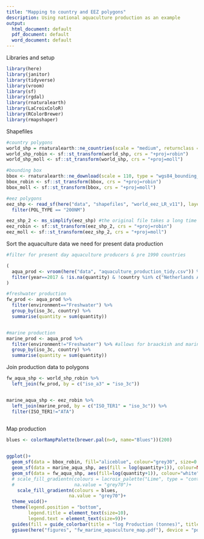 ```yaml
---
title: "Mapping to country and EEZ polygons"
description: Using national aquaculture production as an example
output:
  html_document: default
  pdf_document: default
  word_document: default
---
```


Libraries and setup
```r
library(here)
library(janitor)
library(tidyverse)
library(vroom)
library(sf)
library(rgdal)
library(rnaturalearth)
library(LaCroixColoR)
library(RColorBrewer)
library(rmapshaper)

```

Shapefiles
```r

#country polygons
world_shp = rnaturalearth::ne_countries(scale = "medium", returnclass = "sf")
world_shp_robin <- sf::st_transform(world_shp, crs = "+proj=robin")
world_shp_moll <- sf::st_transform(world_shp, crs = "+proj=moll")

#bounding box
bbox <- rnaturalearth::ne_download(scale = 110, type = "wgs84_bounding_box", category = "physical", returnclass = "sf")
bbox_robin <- sf::st_transform(bbox, crs = "+proj=robin")
bbox_moll <- sf::st_transform(bbox, crs = "+proj=moll")

#eez polygons
eez_shp <- read_sf(here("data", "shapefiles", "world_eez_LR_v11"), layer = "eez_v11_lowres") %>% 
  filter(POL_TYPE == "200NM")

eez_shp_2 <- ms_simplify(eez_shp) #the original file takes a long time to plot so simplfy for speed
eez_robin <- sf::st_transform(eez_shp_2, crs = "+proj=robin")
eez_moll <- sf::st_transform(eez_shp_2, crs = "+proj=moll")

```

Sort the aquaculture data we need for present data production
```r

#filter for present day aquaculture producers & pre 1990 countries

(
  aqua_prod <- vroom(here("data", "aquaculture_production_tidy.csv")) %>% 
  filter(year==2017 & !is.na(quantity) & !country %in% c("Netherlands Antilles", "Un. Sov. Soc. Rep.", "Yugoslavia SFR" , "Czechoslovakia" ))
)  

#freshwater production
fw_prod <- aqua_prod %>% 
  filter(environment=="Freshwater") %>% 
  group_by(iso_3c, country) %>% 
  summarise(quantity = sum(quantity))


#marine production
marine_prod <- aqua_prod %>% 
  filter(environment!="Freshwater") %>% #allows for braackish and marine waters to be accounted for
  group_by(iso_3c, country) %>% 
  summarise(quantity = sum(quantity)) 


```

Join production data to polygons
```r

fw_aqua_shp <- world_shp_robin %>% 
  left_join(fw_prod, by = c("iso_a3" = "iso_3c"))


marine_aqua_shp <- eez_robin %>% 
  left_join(marine_prod, by = c("ISO_TER1" = "iso_3c")) %>% 
  filter(ISO_TER1!="ATA")
  

```

Map production
```r
blues <- colorRampPalette(brewer.pal(n=9, name="Blues"))(200)


ggplot()+
  geom_sf(data = bbox_robin, fill="aliceblue", colour="grey30", size=0.2)+
  geom_sf(data = marine_aqua_shp, aes(fill = log(quantity+1)), colour=NA, size=0.2)+
  geom_sf(data = fw_aqua_shp, aes(fill=log(quantity+1)), colour="white", size=0.2)+
  # scale_fill_gradientn(colours = lacroix_palette("Lime", type = "continuous"),
  #                      na.value = "grey70")+
    scale_fill_gradientn(colours = blues,
                       na.value = "grey70")+
  theme_void()+
  theme(legend.position = "bottom",
        legend.title = element_text(size=10),
        legend.text = element_text(size=9))+
  guides(fill = guide_colorbar(title = "log Production (tonnes)", title.position = "top", title.hjust = 0.5, barwidth = 9, barheight = 0.5, units="cm"))+
  ggsave(here("figures", "fw_marine_aquaculture_map.pdf"), device = "pdf", dpi=600, width = 18, height = 12, units = "cm")


```

